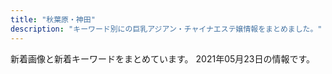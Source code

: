 ```yaml
---
title: "秋葉原・神田"
description: "キーワード別にの巨乳アジアン・チャイナエステ嬢情報をまとめました。"
---
```


新着画像と新着キーワードをまとめています。
2021年05月23日の情報です。

<DmmAffiliateIns />
<KeywordTable
  shops={
    [
    {
        "keywords": {
            "83": 3,
            "84": 3,
            "85": 3,
            "86": 3
        },
        "name": "\u7652\u3057\u7a7a\u9593",
        "url": "http://iyashikukan.iyasi.me/",
        "station": "JR\u795e\u7530\u99c5\u6771\u53e3",
        "img_links": [
            "http://iyashikukan.iyasi.me/images/staff_04.jpg",
            "http://iyashikukan.iyasi.me/images/staff_03.jpg",
            "http://iyashikukan.iyasi.me/images/ser1.jpg",
            "http://iyashikukan.iyasi.me/images/staff_01.jpg",
            "http://iyashikukan.iyasi.me/images/top1.jpg",
            "http://iyashikukan.iyasi.me/images/wenzi-staff.png",
            "http://iyashikukan.iyasi.me/layer/images/top/top_06.jpg",
            "http://iyashikukan.iyasi.me/images/staff_bj1.png",
            "http://iyashikukan.iyasi.me/images/ser3.jpg",
            "http://iyashikukan.iyasi.me/images/staff_06.jpg",
            "http://iyashikukan.iyasi.me/layer/images/top/top_02.jpg",
            "http://iyashikukan.iyasi.me/images/1.jpg",
            "http://iyashikukan.iyasi.me/layer/images/top.jpg",
            "http://iyashikukan.iyasi.me/images/info.png",
            "http://iyashikukan.iyasi.me/layer/images/top/top_03.jpg",
            "http://iyashikukan.iyasi.me/images/s_service.png",
            "http://iyashikukan.iyasi.me/images/top2.jpg",
            "http://iyashikukan.iyasi.me/layer/images/top/top_01.jpg",
            "http://iyashikukan.iyasi.me/images/staff_bj4.png",
            "http://iyashikukan.iyasi.me/images/s_info.png",
            "http://iyashikukan.iyasi.me/images/staff_02.jpg",
            "http://iyashikukan.iyasi.me/images/ser2.jpg",
            "http://iyashikukan.iyasi.me/layer/images/top/top_08.png",
            "http://iyashikukan.iyasi.me/images/ser4.jpg",
            "http://iyashikukan.iyasi.me/layer/images/top/top_05.jpg",
            "http://iyashikukan.iyasi.me/layer/images/top/top_04.jpg"
        ]
    },
    {
        "name": "\u3082\u307f\u697d",
        "station": "JR\u795e\u7530\u99c5\u897f\u53e3",
        "img_links": [
            "http://refresh-salon.tokyo/images/st/st_mariko.jpg",
            "http://refresh-salon.tokyo/images/topimage/main2.jpg",
            "http://refresh-salon.tokyo/images/st/st_rin.jpg",
            "http://refresh-salon.tokyo/images/st/st_risa.jpg",
            "http://refresh-salon.tokyo/images/st/st_anna.jpg",
            "http://refresh-salon.tokyo/images/st/st_aiko.jpg",
            "http://refresh-salon.tokyo/images/st/st_mei.jpg",
            "http://refresh-salon.tokyo/images/st/st_koko.jpg",
            "http://refresh-salon.tokyo/images/st/st_miya.jpg",
            "http://refresh-salon.tokyo/images/st/st_nana.jpg",
            "http://refresh-salon.tokyo/images/st/st_miko.jpg",
            "http://refresh-salon.tokyo/images/st/st_junko.jpg",
            "http://refresh-salon.tokyo/images/st/st_saya.jpg",
            "http://refresh-salon.tokyo/images/st/st_yuuna.jpg",
            "http://refresh-salon.tokyo/images/st/st_momo.jpg"
        ],
        "url": "http://refresh-salon.tokyo/",
        "keywords": {
            "\u80f8": 3,
            "\u4e73": 4,
            "F": 4,
            "\u5de8\u4e73": 2,
            "D": 18,
            "G": 4,
            "E": 5,
            "C": 41
        }
    },
    {
        "name": "\u82b1\u6c34\u6728",
        "img_links": [
            "http://xn--vckg5a9gugx77p8s4b.biz/images/m30.jpg",
            "http://xn--vckg5a9gugx77p8s4b.biz/images/rot.jpg",
            "http://xn--vckg5a9gugx77p8s4b.biz/images/cg091.jpg",
            "http://xn--vckg5a9gugx77p8s4b.biz/images/cg05.jpg",
            "http://xn--vckg5a9gugx77p8s4b.biz/images/m60.jpg",
            "http://xn--vckg5a9gugx77p8s4b.biz/images/cg08.jpg",
            "http://xn--vckg5a9gugx77p8s4b.biz/images/act.jpg",
            "http://xn--vckg5a9gugx77p8s4b.biz/images/t2.jpg",
            "http://xn--vckg5a9gugx77p8s4b.biz/images/m50.jpg",
            "http://xn--vckg5a9gugx77p8s4b.biz/images/cg02.jpg",
            "http://xn--vckg5a9gugx77p8s4b.biz/images/cg07.jpg",
            "http://xn--vckg5a9gugx77p8s4b.biz/images/cg09.jpg",
            "http://xn--vckg5a9gugx77p8s4b.biz/images/cg03.jpg",
            "http://xn--vckg5a9gugx77p8s4b.biz/images/ret1.jpg",
            "http://xn--vckg5a9gugx77p8s4b.biz/images/cg04.jpg",
            "http://xn--vckg5a9gugx77p8s4b.biz/images/ret.jpg",
            "http://xn--vckg5a9gugx77p8s4b.biz/images/m10.jpg",
            "http://xn--vckg5a9gugx77p8s4b.biz/images/t4.jpg",
            "http://xn--vckg5a9gugx77p8s4b.biz/images/m40.jpg",
            "http://xn--vckg5a9gugx77p8s4b.biz/images/t1.jpg",
            "http://xn--vckg5a9gugx77p8s4b.biz/images/line.png",
            "http://xn--vckg5a9gugx77p8s4b.biz/images/cg061.jpg",
            "http://xn--vckg5a9gugx77p8s4b.biz/images/t3.jpg",
            "http://xn--vckg5a9gugx77p8s4b.biz/images/cg10.jpg",
            "http://xn--vckg5a9gugx77p8s4b.biz/images/lab.jpg",
            "http://xn--vckg5a9gugx77p8s4b.biz/images/m20.jpg",
            "http://xn--vckg5a9gugx77p8s4b.biz/images/cg021.jpg",
            "http://xn--vckg5a9gugx77p8s4b.biz/images/fla.jpg",
            "http://xn--vckg5a9gugx77p8s4b.biz/images/cg101.jpg",
            "http://xn--vckg5a9gugx77p8s4b.biz/images/cg081.jpg",
            "http://xn--vckg5a9gugx77p8s4b.biz/images/ltb.jpg",
            "http://xn--vckg5a9gugx77p8s4b.biz/images/no.png",
            "http://xn--vckg5a9gugx77p8s4b.biz/images/cg06.jpg",
            "http://xn--vckg5a9gugx77p8s4b.biz/images/cg051.jpg",
            "http://xn--vckg5a9gugx77p8s4b.biz/images/top.jpg",
            "http://xn--vckg5a9gugx77p8s4b.biz/images/cg041.jpg",
            "http://xn--vckg5a9gugx77p8s4b.biz/images/cg01.jpg",
            "http://xn--vckg5a9gugx77p8s4b.biz/images/t5.jpg"
        ],
        "url": "http://xn--vckg5a9gugx77p8s4b.biz/",
        "station": "JR\u79cb\u8449\u539f\u99c5\u662d\u548c\u901a\u308a\u53e3",
        "keywords": {
            "88": 2,
            "G": 1,
            "D": 2,
            "87": 1,
            "F": 2,
            "86": 7,
            "E": 5
        }
    },
    {
        "keywords": {
            "D": 3,
            "E": 2
        },
        "img_links": [
            "http://k-cocoro.co/images/itigo1.jpg",
            "http://k-cocoro.co/images/ss.jpg",
            "http://k-cocoro.co/images/nei_01.png",
            "http://k-cocoro.co/images/girl_03.png",
            "http://k-cocoro.co/images/tite-staff.png",
            "http://k-cocoro.co/images/girl_top.png",
            "http://k-cocoro.co/images/mail.png",
            "http://k-cocoro.co/images/003.jpg",
            "http://k-cocoro.co/images/mya.jpg",
            "http://k-cocoro.co/images/girl_01.png",
            "http://k-cocoro.co/images/yu.jpg",
            "http://k-cocoro.co/images/pagetop.png",
            "http://k-cocoro.co/images/001.jpg",
            "http://k-cocoro.co/images/002.jpg",
            "http://k-cocoro.co/images/shishu_01.jpg",
            "http://k-cocoro.co/images/shishu_03.jpg",
            "http://k-cocoro.co/images/rika.jpg",
            "http://k-cocoro.co/images/tite-magazine.png",
            "http://k-cocoro.co/images/grande.jpg",
            "http://k-cocoro.co/images/remo.jpg",
            "http://k-cocoro.co/images/s2.jpg",
            "http://k-cocoro.co/images/004.jpg",
            "http://k-cocoro.co/images/yui.jpg",
            "http://k-cocoro.co/images/girlx_top.png",
            "http://k-cocoro.co/images/right_top.png",
            "http://k-cocoro.co/images/nei_03.png",
            "http://k-cocoro.co/images/news_top.jpg",
            "http://k-cocoro.co/images/noimage.jpg",
            "http://k-cocoro.co/images/shishu_02.jpg",
            "http://k-cocoro.co/images/itigo2.jpg",
            "http://k-cocoro.co/images/right_bottom.png"
        ],
        "name": "COCORO",
        "station": "JR\u795e\u7530\u99c5\u6771\u53e3",
        "url": "http://k-cocoro.co/"
    },
    {
        "img_links": [
            "http://yume-massage.info/img/s1.jpg",
            "http://yume-massage.info/sp/img/cam.jpg",
            "http://yume-massage.info/sp/img/tit.jpg",
            "http://yume-massage.info/sp/img/pc.jpg",
            "http://yume-massage.info/img/st6.jpg",
            "http://yume-massage.info/img/mo.png",
            "http://yume-massage.info/img/sta6.jpg",
            "http://yume-massage.info/img/st06.jpg",
            "http://yume-massage.info/sp/img/t-o.jpg",
            "http://yume-massage.info/sp/img/s7.jpg",
            "http://yume-massage.info/sp/img/t-a.jpg",
            "http://yume-massage.info/sp/img/s9.jpg",
            "http://yume-massage.info/img/s4.jpg",
            "http://yume-massage.info/img/s9.jpg",
            "http://yume-massage.info/img/botton.jpg",
            "http://yume-massage.info/img/st9.jpg",
            "http://yume-massage.info/sp/img/p-6.jpg",
            "http://yume-massage.info/img/r9.jpg",
            "http://yume-massage.info/sp/img/t-r.jpg",
            "http://yume-massage.info/sp/img/add.jpg",
            "http://yume-massage.info/img/sta8.jpg",
            "http://yume-massage.info/img/xmas.png",
            "http://yume-massage.info/sp/img/kan.jpg",
            "http://yume-massage.info/img/st3.jpg",
            "http://yume-massage.info/img/st7.jpg",
            "http://yume-massage.info/img/kan.jpg",
            "http://yume-massage.info/sp/img/time.jpg",
            "http://yume-massage.info/sp/img/sys.jpg",
            "http://yume-massage.info/sp/img/t-s.jpg",
            "http://yume-massage.info/sp/img/pic.jpg",
            "http://yume-massage.info/img/sta4.jpg",
            "http://yume-massage.info/img/nos.jpg",
            "http://yume-massage.info/img/st4.jpg",
            "http://yume-massage.info/sp/img/add2.jpg",
            "http://yume-massage.info/img/s6.jpg",
            "http://yume-massage.info/sp/img/tel.jpg",
            "http://yume-massage.info/sp/img/s10.jpg",
            "http://yume-massage.info/img/sta9.jpg",
            "http://yume-massage.info/img/st1.jpg",
            "http://yume-massage.info/sp/img/s8.jpg",
            "http://yume-massage.info/sp/img/s1.jpg",
            "http://yume-massage.info/img/s7.jpg",
            "http://yume-massage.info/img/s10.jpg",
            "http://yume-massage.info/img/st8.jpg",
            "http://yume-massage.info/sp/img/t-t.jpg",
            "http://yume-massage.info/sp/img/botton.jpg",
            "http://yume-massage.info/img/s8.jpg",
            "http://yume-massage.info/img/sta7.jpg",
            "http://yume-massage.info/img/st5.jpg",
            "http://yume-massage.info/img/sta10.jpg",
            "http://yume-massage.info/sp/img/p-9.jpg",
            "http://yume-massage.info/img/head2.jpg",
            "http://yume-massage.info/sp/img/s4.jpg",
            "http://yume-massage.info/sp/img/p-10.jpg",
            "http://yume-massage.info/img/sta1.jpg",
            "http://yume-massage.info/img/head.jpg",
            "http://yume-massage.info/img/st10.jpg",
            "http://yume-massage.info/sp/img/info.jpg",
            "http://yume-massage.info/img/st2.jpg",
            "http://yume-massage.info/sp/img/s6.jpg"
        ],
        "keywords": {
            "E": 7,
            "86": 3,
            "85": 2,
            "C": 20,
            "84": 3,
            "D": 7,
            "87": 6,
            "88": 3
        },
        "name": "\u5922",
        "url": "http://yume-massage.info/",
        "station": "\u6d45\u8349\u6a4b\u99c5"
    },
    {
        "name": "BELIRE \uff5e\u30d9\u30ea\u30fc\u30eb\uff5e",
        "img_links": [
            "http://belire.este.work/2/uploadimg/1615208613.jpg",
            "http://belire.este.work/2/uploadimg/1610605615.jpg",
            "http://belire.este.work/2/uploadimg/1610605548.jpg",
            "http://belire.este.work/tel.png",
            "http://belire.este.work/2/uploadimg/1610605371.jpg",
            "http://belire.este.work/2/uploadimg/1610605327.jpg",
            "http://belire.este.work/nav-003.png",
            "http://belire.este.work/nav-002.png",
            "http://belire.este.work/2/uploadimg/1610605467.jpg",
            "http://belire.este.work/s.jpg",
            "http://belire.este.work/2/uploadimg/1610605742.jpg",
            "http://belire.este.work/no.png",
            "http://belire.este.work/2/uploadimg/1615207989.jpeg",
            "http://belire.este.work/2/uploadimg/1610605582.jpg",
            "http://belire.este.work/nav-006.png",
            "http://belire.este.work/nav-004.png",
            "http://belire.este.work/2/uploadimg/1610605976.jpg",
            "http://belire.este.work/2/uploadimg/1610605781.jpg",
            "http://belire.este.work/2/uploadimg/1617950122.jpg",
            "http://belire.este.work/2/uploadimg/1610605503.jpg",
            "http://belire.este.work/2/uploadimg/1610605808.jpg",
            "http://belire.este.work/nav-001.png",
            "http://belire.este.work/nav-005.png",
            "http://belire.este.work/2/uploadimg/1610605894.jpg",
            "http://belire.este.work/2/uploadimg/1610605644.jpg"
        ],
        "keywords": {
            "D": 13,
            "86": 14,
            "83": 1,
            "G": 1,
            "\u30bb\u30af\u30b7\u30fc": 1,
            "C": 1,
            "98": 1
        },
        "station": "JR\u79cb\u8449\u539f\u99c5\u662d\u548c\u901a\u308a\u53e3",
        "url": "http://belire.este.work/"
    },
    {
        "station": "\u795e\u7530\u99c5\u897f\u53e3",
        "url": "http://esute-kanda.tokyo/",
        "img_links": [
            "http://esute-kanda.tokyo/images/st/st_yuyu.jpg",
            "http://esute-kanda.tokyo/images/st/st_kanon.jpg",
            "http://esute-kanda.tokyo/images/st/st_sara.jpg",
            "http://esute-kanda.tokyo/images/st/st_rui2.jpg",
            "http://esute-kanda.tokyo/images/st/st_neko.jpg",
            "http://esute-kanda.tokyo/images/st/st_mitsu.jpg",
            "http://esute-kanda.tokyo/images/st/st_riri.jpg",
            "http://esute-kanda.tokyo/images/top.png",
            "http://esute-kanda.tokyo/images/st/st_mariko.jpg",
            "http://esute-kanda.tokyo/images/st/st_jennie.jpg",
            "http://esute-kanda.tokyo/images/st/st_moka.jpg",
            "http://esute-kanda.tokyo/images/access/ac_photo.jpg",
            "http://esute-kanda.tokyo/images/st/st_nanami.jpg",
            "http://esute-kanda.tokyo/images/top2.png",
            "http://esute-kanda.tokyo/images/st/st_nono.jpg",
            "http://esute-kanda.tokyo/images/st/st_mao.jpg",
            "http://esute-kanda.tokyo/images/st/st_ryo.jpg",
            "http://esute-kanda.tokyo/images/st/st_suzu.jpg",
            "http://esute-kanda.tokyo/images/st/st_jennie2.jpg",
            "http://esute-kanda.tokyo/images/st/st_ayaka.jpg",
            "http://esute-kanda.tokyo/images/st/st_yuuka.jpg",
            "http://esute-kanda.tokyo/images/st/st_kokona.jpg",
            "http://esute-kanda.tokyo/images/st/st_riko.jpg",
            "http://esute-kanda.tokyo/images/st/st_ran.jpg",
            "http://esute-kanda.tokyo/images/st/st_yuki.jpg"
        ],
        "keywords": {
            "\u80f8": 2,
            "F": 15,
            "\u7206\u4e73": 4,
            "\u4e73": 5,
            "G": 4,
            "C": 24,
            "E": 4,
            "D": 12,
            "\u5de8\u4e73": 1
        },
        "name": "\u8336\u8336"
    },
    {
        "img_links": [
            "http://jasmine-massage.info/img/s214.jpg",
            "http://jasmine-massage.info/img/st214.jpg",
            "http://jasmine-massage.info/i/img/st211.jpg",
            "http://jasmine-massage.info/img/sta215.jpg",
            "http://jasmine-massage.info/i/img/sta214.jpg",
            "http://jasmine-massage.info/img/st213.jpg",
            "http://jasmine-massage.info/img/sta214.jpg",
            "http://jasmine-massage.info/i/img/r2.jpg",
            "http://jasmine-massage.info/i/img/sta213.jpg",
            "http://jasmine-massage.info/i/img/r4.jpg",
            "http://jasmine-massage.info/img/sta211.jpg",
            "http://jasmine-massage.info/i/img/sta215.jpg",
            "http://jasmine-massage.info/i/img/sta211.jpg",
            "http://jasmine-massage.info/img/mo.png",
            "http://jasmine-massage.info/img/sj.jpg",
            "http://jasmine-massage.info/img/s215.jpg",
            "http://jasmine-massage.info/img/st211.jpg",
            "http://jasmine-massage.info/i/img/r1.jpg",
            "http://jasmine-massage.info/img/nos.jpg",
            "http://jasmine-massage.info/i/img/r3.jpg",
            "http://jasmine-massage.info/img/sta213.jpg",
            "http://jasmine-massage.info/img/botton.jpg",
            "http://jasmine-massage.info/img/s213.jpg",
            "http://jasmine-massage.info/img/head.jpg",
            "http://jasmine-massage.info/img/st215.jpg",
            "http://jasmine-massage.info/img/s211.jpg"
        ],
        "name": "\u96a0\u308c\u5bb6",
        "keywords": {
            "C": 15,
            "85": 4,
            "87": 1,
            "86": 3,
            "D": 4
        },
        "station": "JR\u79cb\u8449\u539f\u99c5\u662d\u548c\u901a\u308a\u53e3",
        "url": "http://jasmine-massage.info/"
    },
    {
        "name": "\u30cf\u30d4\u30cd\u30b9",
        "station": "JR\u795e\u7530\u99c5\u5317\u53e3",
        "img_links": [
            "http://loman.ies.fun/photos/sites/33/2020/03/202003261151446.jpg",
            "http://loman.ies.fun/photos/sites/33/2020/03/2020032611443518.jpg",
            "http://loman.ies.fun/photos/sites/33/2020/03/2020032611581687.jpg",
            "http://loman.ies.fun/images/room1.jpg",
            "http://loman.ies.fun/photos/sites/33/2020/03/2020032611565587.jpg",
            "http://loman.ies.fun/images/s_staff.png",
            "http://loman.ies.fun/photos/sites/33/2020/03/2020032611562755.jpg",
            "http://loman.ies.fun/images/room4.jpg",
            "http://loman.ies.fun/photos/sites/33/2020/03/2020032611555543.jpg",
            "http://loman.ies.fun/images/top.png",
            "http://loman.ies.fun/images/room2.jpg",
            "http://loman.ies.fun/photos/sites/33/2020/03/2020032611522152.jpg",
            "http://loman.ies.fun/photos/sites/33/2020/03/2020032611565613.jpg",
            "http://loman.ies.fun/photos/sites/33/2020/03/2020032611565659.jpg",
            "http://loman.ies.fun/images/mobile.jpg",
            "http://loman.ies.fun/photos/sites/33/2020/08/2020081913260795.jpg",
            "http://loman.ies.fun/images/girl-z2.jpg",
            "http://loman.ies.fun/photos/sites/33/2020/03/202003261138067.jpg",
            "http://loman.ies.fun/photos/sites/33/2020/03/2020032611445837.jpg",
            "http://loman.ies.fun/images/s_pick.png",
            "http://loman.ies.fun/images/room3.jpg",
            "http://loman.ies.fun/photos/sites/33/2020/03/2020032611584396.jpg",
            "http://loman.ies.fun/photos/sites/33/2020/03/202003261158439.jpg",
            "http://loman.ies.fun/images/s_news.png",
            "http://loman.ies.fun/photos/sites/33/2020/03/2020032611553428.jpg",
            "http://loman.ies.fun/photos/sites/33/2020/03/2020032611581578.jpg",
            "http://loman.ies.fun/photos/sites/33/2020/03/2020032611511046.jpg",
            "http://loman.ies.fun/photos/sites/33/2020/03/2020032611153250.jpg",
            "http://loman.ies.fun/images/girl-z1.jpg",
            "http://loman.ies.fun/photos/sites/33/2020/03/202003261200240.jpg",
            "http://loman.ies.fun/photos/sites/33/2020/03/2020032611445885.jpg",
            "http://loman.ies.fun/photos/sites/33/2020/03/2020032612000446.jpg"
        ],
        "keywords": {
            "85": 4,
            "88": 1,
            "83": 1,
            "D": 7,
            "C": 25,
            "E": 3,
            "89": 1,
            "87": 3,
            "86": 5
        },
        "url": "http://loman.ies.fun/"
    },
    {
        "station": "JR\u795e\u7530\u99c5\u5317\u53e3",
        "keywords": {
            "C": 43,
            "D": 19,
            "F": 4,
            "E": 4
        },
        "url": "http://nene-kanda.net/index.html",
        "name": "NeNe\uff5e\u30cd\u30cd\uff5e",
        "img_links": [
            "http://nene-kanda.net/images/st/st_mie.jpg",
            "http://nene-kanda.net/images/st/st_mimi.jpg",
            "http://nene-kanda.net/images/st/st_mirei.jpg",
            "http://nene-kanda.net/images/1.jpg",
            "http://nene-kanda.net/images/st/st_saki.jpg",
            "http://nene-kanda.net/images/st/st_rumi.jpg",
            "http://nene-kanda.net/images/2.jpg",
            "http://nene-kanda.net/images/share/sptel.png",
            "http://nene-kanda.net/images/3.jpg",
            "http://nene-kanda.net/images/st/st_hitomi.jpg",
            "http://nene-kanda.net/images/st/st_mao.jpg",
            "http://nene-kanda.net/images/4.jpg",
            "http://nene-kanda.net/images/topimage/subimage.jpg",
            "http://nene-kanda.net/images/st/st_marumi.jpg",
            "http://nene-kanda.net/images/share/tel.png",
            "http://nene-kanda.net/images/st/st_miki.jpg",
            "http://nene-kanda.net/images/st/st_ruru.jpg",
            "http://nene-kanda.net/images/topimage/topimage.jpg",
            "http://nene-kanda.net/images/share/pagetop.png"
        ]
    },
    {
        "img_links": [
            "http://www.lovegarden-s.info/photo/202002/1580969705245014003.jpeg",
            "http://www.lovegarden-s.info/photo/201303/13635212582036100355.jpg",
            "http://www.lovegarden-s.info/img/img2.png",
            "http://www.lovegarden-s.info/img/staff.png",
            "http://www.lovegarden-s.info/photo/201504/1430403080602083079.jpg",
            "http://www.lovegarden-s.info/img/pic_info.png",
            "http://www.lovegarden-s.info/photo/201602/1455104915985663806.jpg",
            "http://www.lovegarden-s.info/photo/home/4781579678186.jpg",
            "http://www.lovegarden-s.info/photo/201602/14547356612012610027.jpg",
            "http://www.lovegarden-s.info/img/img1.png",
            "http://www.lovegarden-s.info/img/info.png",
            "http://www.lovegarden-s.info/img/return.png",
            "http://www.lovegarden-s.info/img/link.png",
            "http://www.lovegarden-s.info/photo/home/8901454735680.jpg",
            "http://www.lovegarden-s.info/photo/home/4141363521266.jpg",
            "http://www.lovegarden-s.info/img/top.png",
            "http://www.lovegarden-s.info/photo/202001/15796781601253232552.jpg",
            "http://www.lovegarden-s.info/photo/home/8651455104921.jpg",
            "http://www.lovegarden-s.info/photo/201912/15764583101976861511.jpg",
            "http://www.lovegarden-s.info/img/re2.png",
            "http://www.lovegarden-s.info/photo/home/9871580969716.jpg",
            "http://www.lovegarden-s.info/photo/home/4831576458331.jpg",
            "http://www.lovegarden-s.info/photo/home/9601430403087.jpg"
        ],
        "name": "\u30e9\u30d6\u30ac\u30fc\u30c7\u30f3",
        "keywords": {
            "85": 2,
            "87": 6,
            "86": 4,
            "88": 2,
            "D": 12
        },
        "url": "http://www.lovegarden-s.info/",
        "station": "JR\u79cb\u8449\u539f\u99c5\u662d\u548c\u901a\u308a\u53e3"
    },
    {
        "url": "http://yuri.es-relax.info/",
        "keywords": {
            "D": 12,
            "86": 14,
            "88": 2
        },
        "img_links": [
            "http://yuri.es-relax.info/gals/mimi1.jpg",
            "http://yuri.es-relax.info/images/nao1.jpg",
            "http://yuri.es-relax.info/gals/yuki1.jpg",
            "http://yuri.es-relax.info/images/nana1.jpg",
            "http://yuri.es-relax.info/images/hana1.jpg",
            "http://yuri.es-relax.info/images/info5.jpg",
            "http://yuri.es-relax.info/images/info3.png",
            "http://yuri.es-relax.info/gals/riri1.jpg",
            "http://yuri.es-relax.info/images/sayuri1.jpg",
            "http://yuri.es-relax.info/images/bg_header.jpg",
            "http://yuri.es-relax.info/images/yuyu1.jpg"
        ],
        "station": "JR\u795e\u7530\u99c5\u6771\u53e3",
        "name": "\u767e\u5408"
    },
    {
        "station": "JR\u79cb\u8449\u539f\u99c5\u662d\u548c\u901a\u308a\u53e3",
        "name": "\u30d1\u30f3\u30c0\u30de\u30c3\u30b5\u30fc\u30b8",
        "keywords": {},
        "img_links": [
            "https://yumegokochi1.com/_src/49451694/img20200920141422782540.png",
            "https://yumegokochi1.com/_src/55217511/0c95e25e-714f-4694-8eef-4c2b56b7b26d.jpg",
            "https://yumegokochi1.com/_src/49451704/img20200921221149975618.png",
            "https://yumegokochi1.com/_src/49451690/tel.png",
            "https://yumegokochi1.com/_src/55217503/426fd58b-9de8-45c4-a8e1-43f1d9723af9.jpg",
            "https://yumegokochi1.com/_src/49451804/9dfc3519-db15-4421-9d5a-72bca41cf758.jpg",
            "https://yumegokochi1.com/_src/55217505/2c753258-4b4a-4436-bb01-dddebc1a6933.jpg",
            "https://yumegokochi1.com/_src/49801147/1.jpg",
            "https://yumegokochi1.com/_src/49451712/gettyimages-1124713982.jpg",
            "https://yumegokochi1.com/_src/49800727/1.jpg",
            "https://yumegokochi1.com/_src/49451698/img20200920211111185467.png",
            "https://yumegokochi1.com/_src/49451739/s__37322773.jpg",
            "https://yumegokochi1.com/_src/49451706/img20200921221149975618.png",
            "https://yumegokochi1.com/_src/49451714/img20200920211111185467.png",
            "https://yumegokochi1.com/_src/49451710/gettyimages-1124713982.jpg",
            "https://yumegokochi1.com/_src/53271233/hinamatsuri.png",
            "https://yumegokochi1.com/_src/55217507/214f3b06-7a93-4435-b67c-653f20247784.jpg",
            "https://yumegokochi1.com/_src/49451725/img20200920211111185467.png",
            "https://yumegokochi1.com/_src/49451751/s__37707790.jpg",
            "https://yumegokochi1.com/_src/49451762/9dfc3519-db15-4421-9d5a-72bca41cf758.jpg",
            "https://yumegokochi1.com/_src/55217501/6990384c-3515-4833-8cda-d2f79c2cc75a.jpg",
            "https://yumegokochi1.com/_src/49451708/img20200921221149975618.png",
            "https://yumegokochi1.com/_src/55217509/1195bb54-42ae-4ce1-a948-abcf52be2a7c.jpg"
        ],
        "url": "https://yumegokochi1.com/"
    },
    {
        "img_links": [
            "http://yudokoro.xyz/images/st/st_yumi.jpg",
            "http://yudokoro.xyz/images/header_main_visual2.jpg",
            "http://yudokoro.xyz/images/st/st_mimi.jpg",
            "http://yudokoro.xyz/images/st/st_momoka.jpg",
            "http://yudokoro.xyz/images/header_main_visual3.jpg",
            "http://yudokoro.xyz/images/header_main_visual1.jpg",
            "http://yudokoro.xyz/images/st/st_ai.jpg",
            "http://yudokoro.xyz/images/st/st_miho.jpg",
            "http://yudokoro.xyz/images/st/st_yui.jpg",
            "http://yudokoro.xyz/images/st/st_rara.jpg",
            "http://yudokoro.xyz/images/st/st_maya.jpg",
            "http://yudokoro.xyz/images/header_img.png",
            "http://yudokoro.xyz/images/st/st_yaya.jpg",
            "http://yudokoro.xyz/images/campaign.jpg",
            "http://yudokoro.xyz/images/st/st_rena.jpg",
            "http://yudokoro.xyz/images/concept.jpg",
            "http://yudokoro.xyz/images/st/st_hime.jpg",
            "http://yudokoro.xyz/images/st/st_narumi.jpg",
            "http://yudokoro.xyz/images/st/st_miro.jpg",
            "http://yudokoro.xyz/images/st/st_yuyu.jpg",
            "http://yudokoro.xyz/images/news_image.jpg",
            "http://yudokoro.xyz/images/st/st_koko.jpg",
            "http://yudokoro.xyz/images/st/st_ao.jpg"
        ],
        "name": "\u7652\u51e6\uff5e\u3086\u3069\u3053\u308d",
        "url": "http://yudokoro.xyz/",
        "station": "JR\u795e\u7530\u99c5\u5317\u53e3",
        "keywords": {
            "D": 304,
            "E": 26,
            "G": 26,
            "C": 55,
            "F": 29
        }
    },
    {
        "keywords": {
            "\u4e73": 5,
            "F": 29,
            "C": 33,
            "\u5de8\u4e73": 5
        },
        "img_links": [
            "https://kanda-on.work/images/st/st_arisa.jpg",
            "https://kanda-on.work/images/st/st_rara.jpg",
            "https://kanda-on.work/images/st/st_akira.jpg",
            "https://kanda-on.work/images/st/st_moe.jpg",
            "https://kanda-on.work/images/st/st_miki.jpg",
            "https://kanda-on.work/images/st/st_yuri.jpg",
            "https://kanda-on.work/images/top_campaign.jpg",
            "https://kanda-on.work/images/st/st_kana.jpg",
            "https://kanda-on.work/images/st/st_haruka.jpg",
            "https://kanda-on.work/images/st/st_kaori.jpg",
            "https://kanda-on.work/images/st/st_mika.jpg",
            "https://kanda-on.work/images/st/st_yuki.jpg",
            "https://kanda-on.work/images/st/st_rara2.jpg",
            "https://kanda-on.work/images/st/st_yuzuki.jpg",
            "https://kanda-on.work/images/st/st_rio.jpg",
            "https://kanda-on.work/images/top.png",
            "https://kanda-on.work/images/st/st_koko.jpg",
            "https://kanda-on.work/images/top2.png",
            "https://kanda-on.work/images/st/st_yuumi.jpg",
            "https://kanda-on.work/images/st/st_natsuko.jpg",
            "https://kanda-on.work/images/st/st_mika2.jpg",
            "https://kanda-on.work/images/top_campaign_bottom.jpg",
            "https://kanda-on.work/images/st/st_ako.jpg",
            "https://kanda-on.work/images/st/st_mina.jpg",
            "https://kanda-on.work/images/st/st_lemon.jpg",
            "https://kanda-on.work/images/st/st_ruru.jpg",
            "https://kanda-on.work/images/st/st_kiki.jpg",
            "https://kanda-on.work/images/st/st_ruka.jpg"
        ],
        "url": "https://kanda-on.work/",
        "station": "JR\u795e\u7530\u99c5\u897f\u53e3",
        "name": "\u6e29"
    },
    {
        "station": "JR\u795e\u7530\u99c5\u5317\u53e3",
        "url": "http://kenkoubo.link",
        "img_links": [
            "http://kenkoubo.link/wp-content/uploads/2017/03/07-1.jpg",
            "http://kenkoubo.link/wp-content/themes/template-salon2/images/camp-bnr4.png",
            "http://kenkoubo.link/wp-content/uploads/2021/03/ayaka_01-900x1201.jpeg",
            "http://kenkoubo.link/wp-content/themes/template-salon2/images/camp-bnr3.png",
            "http://kenkoubo.link/wp-content/uploads/2021/03/ayaka_4.jpeg",
            "http://kenkoubo.link/wp-content/themes/template-salon2/images/info.png",
            "http://kenkoubo.link/wp-content/uploads/2017/03/08a.jpg",
            "http://es-tsudanuma.com/wp-content/uploads/2016/10/massage-de_88_31.jpg",
            "http://kenkoubo.link/wp-content/uploads/2017/03/09.jpg",
            "http://kenkoubo.link/wp-content/themes/template-salon2/images/info2.png",
            "http://kenkoubo.link/wp-content/uploads/2017/03/05.jpg",
            "http://kenkoubo.link/wp-content/uploads/2020/11/yuko_image_syusei-1-250x375.jpg",
            "http://kenkoubo.link/wp-content/uploads/2017/03/08.jpg",
            "http://kenkoubo.link/wp-content/uploads/2017/03/03-1-250x375.jpg",
            "http://kenkoubo.link/wp-content/uploads/2019/05/rin_image_1_syusei-250x375.jpeg",
            "https://www.mens-anavi.com/img/mens-esthe1.png",
            "http://kenkoubo.link/wp-content/themes/template-salon2/images/telm.png",
            "http://kenkoubo.link/wp-content/themes/template-salon2/images/slider1.jpg",
            "http://kenkoubo.link/wp-content/uploads/2017/03/05a.jpg",
            "http://kenkoubo.link/wp-content/uploads/2019/05/ai_image_1_syusei-900x1600.jpeg",
            "http://kenkoubo.link/wp-content/themes/template-salon2/images/camp-bnr.png",
            "http://kenkoubo.link/wp-content/uploads/2017/03/03-1.jpg",
            "http://kenkoubo.link/wp-content/themes/template-salon2/images/pickup-ttl.png",
            "http://kenkoubo.link/wp-content/themes/template-salon2/images/05.jpg",
            "http://kenkoubo.link/wp-content/themes/template-salon2/images/08.jpg",
            "http://kenkoubo.link/wp-content/uploads/2017/03/08-2.jpg",
            "http://kenkoubo.link/wp-content/uploads/2017/03/05-1-250x375.jpg",
            "http://kenkoubo.link/wp-content/themes/template-salon2/images/camp-bnr2.png",
            "http://kenkoubo.link/wp-content/uploads/2020/11/yuko_image_syusei-1.jpg",
            "http://kenkoubo.link/wp-content/themes/template-salon2/images/news-ttl.png",
            "http://kenkoubo.link/wp-content/uploads/2017/03/05-1.jpg",
            "http://kenkoubo.link/wp-content/themes/template-salon2/images/03.jpg",
            "http://kenkoubo.link/wp-content/uploads/2019/05/rin_image_1_syusei-900x1600.jpeg",
            "http://kenkoubo.link/wp-content/uploads/2017/03/08-250x375.jpg",
            "http://kenkoubo.link/wp-content/uploads/2021/03/ayaka_01-250x375.jpeg",
            "http://kenkoubo.link/wp-content/uploads/2019/05/ai_image_1_syusei-250x375.jpeg",
            "http://kenkoubo.link/wp-content/uploads/2021/03/ayaka_4-300x400.jpeg",
            "http://kenkoubo.link/wp-content/themes/template-salon2/images/pickup-frame.png"
        ],
        "name": "\u5065\u5eb7\u574a",
        "keywords": {
            "89": 4,
            "90": 2,
            "85": 2,
            "86": 2,
            "88": 4,
            "C": 8,
            "D": 6
        }
    },
    {
        "img_links": [
            "http://genki-morix2.asia/img/st55.jpg",
            "http://genki-morix2.asia/img/botton.png",
            "http://genki-morix2.asia/img/sta59.jpg",
            "http://genki-morix2.asia/img/i.png",
            "http://genki-morix2.asia/img/st47.jpg",
            "http://genki-morix2.asia/img/Q.png",
            "http://genki-morix2.asia/img/st30.jpg",
            "http://genki-morix2.asia/img/st16.jpg",
            "http://genki-morix2.asia/img/sta60.jpg",
            "http://genki-morix2.asia/img/a.png",
            "http://genki-morix2.asia/img/sta47.jpg",
            "http://genki-morix2.asia/img/st59.jpg",
            "http://genki-morix2.asia/img/no-photo-newface.jpg",
            "http://genki-morix2.asia/img/sta55.jpg",
            "http://genki-morix2.asia/img/st52.jpg",
            "http://genki-morix2.asia/img/st60.jpg"
        ],
        "keywords": {
            "85": 3,
            "C": 9,
            "87": 7,
            "84": 2,
            "88": 3
        },
        "station": "JR\u795e\u7530\u99c5\u6771\u53e3",
        "name": "\u5143\u6c17\u30e2\u30ea\u30e2\u30ea",
        "url": "http://genki-morix2.asia/"
    },
    {
        "url": "http://x-akb.info/",
        "station": "JR\u6d45\u8349\u6a4b\u99c5\u6771\u53e3",
        "img_links": [
            "http://x-akb.info/img/p-46.jpg",
            "http://x-akb.info/img/p-49.jpg",
            "http://x-akb.info/img/bottom.png",
            "http://x-akb.info/img/st40.jpg",
            "http://x-akb.info/img/mo.png",
            "http://x-akb.info/img/st46.jpg",
            "http://x-akb.info/img/p-50.jpg",
            "http://x-akb.info/img/st34.jpg",
            "http://x-akb.info/img/st50.jpg",
            "http://x-akb.info/img/t3.jpg",
            "http://x-akb.info/img/p-43.jpg",
            "http://x-akb.info/img/st0035.jpg",
            "http://x-akb.info/img/st35.jpg",
            "http://x-akb.info/img/p-35.jpg",
            "http://x-akb.info/img/p-34.jpg",
            "http://x-akb.info/img/p-36.jpg",
            "http://x-akb.info/img/st49.jpg",
            "http://x-akb.info/img/nos.jpg",
            "http://asakusabashi.analytics.qlook.net/counter.png",
            "http://x-akb.info/img/st035.jpg",
            "http://x-akb.info/img/p-44.jpg",
            "http://x-akb.info/img/p-40.jpg",
            "http://x-akb.info/img/p-45.jpg",
            "http://x-akb.info/img/t2.jpg",
            "http://x-akb.info/img/st0043.jpg",
            "http://x-akb.info/img/t1.jpg",
            "http://x-akb.info/img/st36.jpg",
            "http://x-akb.info/img/st45.jpg",
            "http://x-akb.info/img/st44.jpg",
            "http://x-akb.info/img/st42.jpg",
            "http://x-akb.info/img/st043.jpg",
            "http://x-akb.info/img/p-42.jpg"
        ],
        "name": "AKB",
        "keywords": {
            "86": 4,
            "84": 1,
            "85": 1,
            "D": 10,
            "F": 1,
            "C": 19,
            "87": 5
        }
    },
    {
        "name": "Relife\uff5e\u30ea\u30e9\u30a4\u30d5\uff5e",
        "url": "http://relife.jpest.net/",
        "keywords": {
            "C": 15,
            "85": 8,
            "E": 12
        },
        "img_links": [
            "http://relifeadmin.jpest.net/uploads//2020/10/03F2B47F-0310-46C6-AEDE-A8D64FCF2853.jpeg",
            "http://relife.jpest.net/images/mobile.jpg",
            "http://relife.jpest.net/images/tt.jpg",
            "http://relifeadmin.jpest.net/uploads//2021/03/F1762422-EC67-4A1B-A086-46A0FE212F54-e1616414141494.jpeg",
            "http://relifeadmin.jpest.net/uploads//2021/03/1.jpeg",
            "http://relifeadmin.jpest.net/uploads//2021/04/1.jpg",
            "http://relifeadmin.jpest.net/uploads//2020/10/C74DC003-B774-4423-93B4-733B4938F550.jpeg",
            "http://relifeadmin.jpest.net/uploads//2021/03/F6CA5A16-B99E-496D-AB73-DFFE18A4E0B9.jpeg",
            "http://relifeadmin.jpest.net/uploads//2020/10/D81CC5DA-612A-4552-9C4C-145DABF87A82-e1603797285723.jpeg",
            "http://relifeadmin.jpest.net/uploads//2020/10/940B0844-F20E-4D4A-B215-E5BA5372B8E8.jpeg",
            "http://relifeadmin.jpest.net/uploads//2021/01/IMG_2171.jpg",
            "http://relifeadmin.jpest.net/uploads//2021/03/7773A505-C662-4875-94B7-9CA466B80C4E-e1616411927517.jpeg",
            "http://relifeadmin.jpest.net/uploads//2021/03/4082C373-F43B-4FF9-9F7D-0C0C02162F15.jpeg",
            "http://relifeadmin.jpest.net/uploads//2020/10/1A4C09F7-F63F-4224-B24D-9E199A9A4BDA.jpeg",
            "http://relifeadmin.jpest.net/uploads//2021/03/6A526146-BB8D-45A4-A864-42633965DBF0-e1616413783381.jpeg",
            "http://relife.jpest.net/images/02.jpg",
            "http://relifeadmin.jpest.net/uploads//2021/03/A7B9063B-BE9C-42C3-B5B8-39B0E93D461D-e1616414911549.jpeg",
            "http://relifeadmin.jpest.net/uploads//2021/03/31F3171B-05C9-4017-9EDC-8B1230FFFA5E-e1616413792413.jpeg",
            "http://relifeadmin.jpest.net/uploads//2020/10/9D16F01A-1354-462D-9558-9F957927EF44.jpeg",
            "http://relifeadmin.jpest.net/uploads//2020/10/F908022A-9300-45F1-9C28-4A9EF0365F57.jpeg",
            "http://relifeadmin.jpest.net/uploads//2021/03/322B13E6-26A1-40C3-9EC9-427DE29CA167-e1619436493283.jpeg",
            "http://relifeadmin.jpest.net/uploads//2021/03/1C5F116C-58E4-4358-9BD7-1B33791B0CAA-e1616413763845.jpeg",
            "http://relife.jpest.net/images/04.jpg",
            "http://relife.jpest.net/images/033.jpg",
            "http://relifeadmin.jpest.net/uploads//2021/03/E6F9C65A-E4D0-41BD-839F-6AFE58551E3A.jpeg",
            "http://relife.jpest.net/images/03.jpg",
            "http://relifeadmin.jpest.net/uploads//2020/10/5AD15672-AEE6-4A0A-9CCF-259E75905FCF-e1603711283848.jpeg",
            "http://relifeadmin.jpest.net/uploads//2021/04/0632FFC8-93C8-4F1D-88BD-364C2CA3AAD9-e1619436169369.jpeg"
        ],
        "station": "JR\u79cb\u8449\u539f\u99c5\u662d\u548c\u901a\u308a\u53e3"
    },
    {
        "keywords": {
            "D": 10,
            "E": 2,
            "87": 6,
            "85": 5,
            "F": 4,
            "H": 1,
            "C": 20,
            "88": 2,
            "91": 5,
            "86": 4
        },
        "url": "http://genkidou.work/",
        "img_links": [
            "http://genkidou.work/sp/img/st16.jpg",
            "http://genkidou.work/sp/img/pc.jpg",
            "http://genkidou.work/img/s2.jpg",
            "http://genkidou.work/sp/img/add.jpg",
            "http://genkidou.work/img/acc1.jpg",
            "http://genkidou.work/sp/img/t-r.jpg",
            "http://genkidou.work/img/head.jpg",
            "http://genkidou.work/img/fla-1.jpg",
            "http://genkidou.work/img/mo.png",
            "http://genkidou.work/sp/img/info.jpg",
            "http://genkidou.work/img/st010.jpg",
            "http://genkidou.work/img/fla.jpg",
            "http://genkidou.work/img/acc3.jpg",
            "http://genkidou.work/img/st20.jpg",
            "http://genkidou.work/img/st23.jpg",
            "http://genkidou.work/img/sta20.jpg",
            "http://genkidou.work/sp/img/tel.jpg",
            "http://genkidou.work/sp/img/p20.jpg",
            "http://genkidou.work/img/st2.jpg",
            "http://genkidou.work/img/sta16.jpg",
            "http://genkidou.work/sp/img/acc5.jpg",
            "http://genkidou.work/img/sta22.jpg",
            "http://genkidou.work/img/st011.jpg",
            "http://genkidou.work/sp/img/acc3.jpg",
            "http://genkidou.work/sp/img/acc6.jpg",
            "http://genkidou.work/img/st26.jpg",
            "http://genkidou.work/img/sta23.jpg",
            "http://genkidou.work/sp/img/st6.jpg",
            "http://genkidou.work/sp/img/cam.jpg",
            "http://genkidou.work/sp/img/t-t.jpg",
            "http://genkidou.work/img/acc5.jpg",
            "http://genkidou.work/sp/img/t-o.jpg",
            "http://genkidou.work/sp/img/st11.jpg",
            "http://genkidou.work/sp/img/tit.jpg",
            "http://genkidou.work/sp/img/acc2.jpg",
            "http://genkidou.work/sp/img/time.jpg",
            "http://genkidou.work/sp/img/t-a.jpg",
            "http://genkidou.work/sp/img/st22.jpg",
            "http://genkidou.work/sp/img/pic.jpg",
            "http://genkidou.work/img/koko_468x60.png",
            "http://genkidou.work/img/st6.jpg",
            "http://genkidou.work/img/sta6.jpg",
            "http://genkidou.work/img/acc4.jpg",
            "http://genkidou.work/sp/img/acc1.jpg",
            "http://genkidou.work/sp/img/st23.jpg",
            "http://genkidou.work/img/st16.jpg",
            "http://genkidou.work/img/sta2.jpg",
            "http://genkidou.work/img/fla-3.jpg",
            "http://genkidou.work/img/botton.jpg",
            "http://genkidou.work/img/fla-2.jpg",
            "http://genkidou.work/sp/img/st10.jpg",
            "http://genkidou.work/img/sta10.jpg",
            "http://genkidou.work/sp/img/t-s.jpg",
            "http://genkidou.work/img/s5.jpg",
            "http://genkidou.work/sp/img/p26.jpg",
            "http://genkidou.work/sp/img/koko_234x60.png",
            "http://genkidou.work/img/sta26.jpg",
            "http://genkidou.work/sp/img/sys.jpg",
            "http://genkidou.work/img/s1.jpg",
            "http://genkidou.work/sp/img/botton.jpg",
            "http://genkidou.work/img/body2.jpg",
            "http://genkidou.work/sp/img/st2.jpg",
            "http://genkidou.work/sp/img/st20.jpg",
            "http://genkidou.work/img/acc2.jpg",
            "http://genkidou.work/img/acc6.jpg",
            "http://genkidou.work/sp/img/st26.jpg",
            "http://genkidou.work/img/s4.jpg",
            "http://genkidou.work/sp/img/acc4.jpg",
            "http://genkidou.work/sp/img/p10.jpg",
            "http://genkidou.work/sp/img/sch.jpg",
            "http://genkidou.work/img/st22.jpg",
            "http://genkidou.work/img/sta11.jpg",
            "http://genkidou.work/img/st0011.jpg"
        ],
        "station": "JR\u795e\u7530\u99c5\u897f\u53e3",
        "name": "\u5143\u6c17\u5802\uff5e\u3052\u3093\u304d\u3069\u3046\uff5e"
    },
    {
        "keywords": {
            "C": 30,
            "87": 4,
            "E": 10,
            "86": 10,
            "D": 12,
            "F": 2,
            "85": 2,
            "88": 8
        },
        "url": "http://chou-massage.work/",
        "img_links": [
            "http://chou-massage.work/sp/img/fla-3.jpg",
            "http://chou-massage.work/sp/img/st4.jpg",
            "http://chou-massage.work/sp/img/sta12.jpg",
            "http://chou-massage.work/img/koko_468x60.png",
            "http://chou-massage.work/sp/img/st16.jpg",
            "http://chou-massage.work/img/st12.jpg",
            "http://chou-massage.work/sp/img/sta1.jpg",
            "http://chou-massage.work/img/acc.jpg",
            "http://chou-massage.work/sp/img/fla-1.jpg",
            "http://chou-massage.work/img/st16.jpg",
            "http://chou-massage.work/img/st1.jpg",
            "http://chou-massage.work/sp/img/st1.jpg",
            "http://chou-massage.work/sp/img/sta2.jpg",
            "http://chou-massage.work/img/st15.jpg",
            "http://chou-massage.work/img/sta15.jpg",
            "http://chou-massage.work/img/st3.jpg",
            "http://chou-massage.work/sp/img/sta14.jpg",
            "http://chou-massage.work/sp/img/koko_468x60.png",
            "http://chou-massage.work/img/st14.jpg",
            "http://chou-massage.work/img/mo.png",
            "http://chou-massage.work/img/sta14.jpg",
            "http://chou-massage.work/sp/img/sta3.jpg",
            "http://chou-massage.work/sp/img/acc.jpg",
            "http://chou-massage.work/img/sta16.jpg",
            "http://chou-massage.work/img/st4.jpg",
            "http://chou-massage.work/img/sta12.jpg",
            "http://chou-massage.work/img/sta4.jpg",
            "http://chou-massage.work/img/sta1.jpg",
            "http://chou-massage.work/img/fla-3.jpg",
            "http://chou-massage.work/sp/img/st14.jpg",
            "http://chou-massage.work/sp/img/fla-2.jpg",
            "http://chou-massage.work/img/st2.jpg",
            "http://chou-massage.work/img/sta3.jpg",
            "http://chou-massage.work/sp/img/sta16.jpg",
            "http://chou-massage.work/sp/img/sta4.jpg",
            "http://chou-massage.work/sp/img/st12.jpg",
            "http://chou-massage.work/img/fla-1.jpg",
            "http://chou-massage.work/sp/img/nos.jpg",
            "http://chou-massage.work/sp/img/mo.png",
            "http://chou-massage.work/sp/img/st15.jpg",
            "http://chou-massage.work/sp/img/st2.jpg",
            "http://chou-massage.work/img/botton.jpg",
            "http://chou-massage.work/sp/img/sta15.jpg",
            "http://chou-massage.work/sp/img/botton.jpg",
            "http://chou-massage.work/img/sta2.jpg",
            "http://chou-massage.work/img/fla-2.jpg",
            "http://chou-massage.work/img/nos.jpg",
            "http://chou-massage.work/sp/img/st3.jpg"
        ],
        "name": "\u8776",
        "station": "JR\u795e\u7530\u99c5\u897f\u53e3"
    },
    {
        "keywords": {
            "E": 7,
            "D": 22,
            "C": 7
        },
        "url": "https://mizuno-koi.com/",
        "station": "JR\u795e\u7530\u99c5\u5357\u53e3",
        "img_links": [
            "https://mizuno-koi.com/wp-content/themes/este/img/call.png",
            "https://mizuno-koi.com/wp-content/themes/este/img/2.jpg",
            "https://mizuno-koi.com/wp-content/themes/este/img/top-img03.png",
            "https://mizuno-koi.com/wp-content/uploads/2019/12/345678976mizunoko.jpg",
            "https://mizuno-koi.com/wp-content/themes/este/img/top-img01.png",
            "https://mizuno-koi.com/wp-content/uploads/2019/06/WechatIMG506.jpeg",
            "https://mizuno-koi.com/wp-content/themes/este/img/top-img02e.png",
            "https://mizuno-koi.com/wp-content/themes/este/img/tel_header.png",
            "https://mizuno-koi.com/wp-content/uploads/2019/04/4567mizunoko.jpg",
            "https://mizuno-koi.com/wp-content/uploads/2021/03/32121mizunoko.jpg",
            "https://mizuno-koi.com/wp-content/themes/este/img/tel_footer.png",
            "https://mizuno-koi.com/wp-content/themes/este/img/top-img01b.png",
            "https://mizuno-koi.com/wp-content/uploads/2021/05/45678976mizunoko.jpg",
            "https://mizuno-koi.com/wp-content/uploads/2021/03/9876543mizunoko.jpg",
            "https://mizuno-koi.com/wp-content/themes/este/img/4.jpg",
            "https://mizuno-koi.com/wp-content/uploads/2021/03/2111mizunoko.jpg",
            "https://mizuno-koi.com/wp-content/uploads/2019/12/21mizunoko.jpg",
            "https://mizuno-koi.com/wp-content/uploads/2021/03/897261mizunoko.jpg",
            "https://mizuno-koi.com/wp-content/uploads/2019/12/121mizunoko.jpg",
            "https://mizuno-koi.com/wp-content/themes/este/img/top-img01a.png",
            "https://mizuno-koi.com/wp-content/themes/este/img/3.jpg",
            "https://mizuno-koi.com/wp-content/uploads/2019/12/21897mizunoko.jpg",
            "https://mizuno-koi.com/wp-content/uploads/2021/05/8761iyashinoizumi.jpg",
            "https://mizuno-koi.com/wp-content/uploads/2020/01/211mizunoko.jpg",
            "https://mizuno-koi.com/wp-content/themes/este/img/1.jpg",
            "https://mizuno-koi.com/wp-content/themes/este/img/top-img04.png"
        ],
        "name": "\u6c34\u306e\u604b"
    },
    {
        "name": "RAVE \u30ec\u30a4\u30f4",
        "img_links": [
            "http://www.rave.masg.info/files/003.jpg",
            "http://www.rave.masg.info/files/005.jpg",
            "http://www.rave.masg.info/files/016.jpg",
            "http://www.rave.masg.info/images/zi_massage.png",
            "http://www.rave.masg.info/images/infotiao1.jpg",
            "http://www.rave.masg.info/files/019.jpg",
            "http://www.rave.masg.info/images/s4.jpg",
            "http://www.rave.masg.info/files/008.jpg",
            "http://www.rave.masg.info/files/014-03.jpg",
            "http://www.rave.masg.info/files/006.jpg",
            "http://www.rave.masg.info/files/018-02.jpg",
            "http://www.rave.masg.info/files/005-02.jpg",
            "http://www.rave.masg.info/images/tel.png",
            "http://www.rave.masg.info/images/shop/shop01.jpg",
            "http://www.rave.masg.info/files/017-03.jpg",
            "http://www.rave.masg.info/images/new3.png",
            "http://www.rave.masg.info/files/005-03.jpg",
            "http://www.rave.masg.info/images/pick.png",
            "http://www.rave.masg.info/files/018-03.jpg",
            "http://www.rave.masg.info/images/s2.jpg",
            "http://www.rave.masg.info/images/s3.jpg",
            "http://www.rave.masg.info/images/shop/shop02.jpg",
            "http://www.rave.masg.info/images/shop/shop04.jpg",
            "http://www.rave.masg.info/files/006-02.jpg",
            "http://www.rave.masg.info/files/003-03.jpg",
            "http://www.rave.masg.info/files/002-03.jpg",
            "http://www.rave.masg.info/images/service.png",
            "http://www.rave.masg.info/files/015-02.jpg",
            "http://www.rave.masg.info/files/014-02.jpg",
            "http://www.rave.masg.info/images/shop/shop03.jpg",
            "http://www.rave.masg.info/images/maga.jpg",
            "http://www.rave.masg.info/files/009-03.jpg",
            "http://www.rave.masg.info/files/008-02.jpg",
            "http://www.rave.masg.info/files/009-02.jpg",
            "http://www.rave.masg.info/images/main_bottom.png",
            "http://www.rave.masg.info/files/018.jpg",
            "http://www.rave.masg.info/files/015-03.jpg",
            "http://www.rave.masg.info/files/003-02.jpg",
            "http://www.rave.masg.info/files/019-03.jpg",
            "http://www.rave.masg.info/files/002-02.jpg",
            "http://www.rave.masg.info/files/017-02.jpg",
            "http://www.rave.masg.info/files/016-03.jpg",
            "http://www.rave.masg.info/files/016-02.jpg",
            "http://www.rave.masg.info/images/main_top.png",
            "http://www.rave.masg.info/files/006-03.jpg",
            "http://www.rave.masg.info/files/008-03.jpg",
            "http://www.rave.masg.info/files/009.jpg",
            "http://www.rave.masg.info/images/zi_staff.png",
            "http://www.rave.masg.info/images/s1.jpg",
            "http://www.rave.masg.info/images/new1.png",
            "http://www.rave.masg.info/images/xian.png",
            "http://www.rave.masg.info/files/019-02.jpg",
            "http://www.rave.masg.info/files/014.jpg",
            "http://www.rave.masg.info/files/002.jpg",
            "http://www.rave.masg.info/files/015.jpg",
            "http://www.rave.masg.info/images/s5.jpg",
            "http://www.rave.masg.info/files/017.jpg"
        ],
        "station": "JR\u79cb\u8449\u539f\u99c5\u662d\u548c\u901a\u308a\u53e3",
        "url": "http://www.rave.masg.info/",
        "keywords": {
            "87": 8,
            "D": 7,
            "88": 1,
            "G": 1,
            "86": 1,
            "90": 1,
            "F": 3,
            "E": 1,
            "89": 1
        }
    },
    {
        "url": "http://www.asakusabashi-est.xyz/",
        "keywords": {
            "84": 1
        },
        "img_links": [
            "http://www.asakusabashi-est.xyz/images/index-aridel_18.jpg",
            "http://www.asakusabashi-est.xyz/images/index-aridel_24.jpg",
            "http://www.asakusabashi-est.xyz/images/sys/lanmu-zi-s7.png",
            "http://www.asakusabashi-est.xyz/images/top/t3.png",
            "http://www.asakusabashi-est.xyz/images/shop/zi2.png",
            "http://www.asakusabashi-est.xyz/images/idnex-down/index-down-if_03.jpg",
            "http://www.asakusabashi-est.xyz/images/shop/zi4.png",
            "http://www.asakusabashi-est.xyz/images/top/t3.jpg",
            "http://www.asakusabashi-est.xyz/images/index-aridel_20.jpg",
            "http://www.asakusabashi-est.xyz/images/nav/lanmu-t-job.jpg",
            "http://www.asakusabashi-est.xyz/images/shop/zi.png",
            "http://www.asakusabashi-est.xyz/images/index-aridel_10.jpg",
            "http://www.asakusabashi-est.xyz/images/staff/4/3.jpg",
            "http://www.asakusabashi-est.xyz/images/staff/4/4.jpg",
            "http://www.asakusabashi-est.xyz/images/top/t2.jpg",
            "http://www.asakusabashi-est.xyz/images/nav/lanmu-t-sys.jpg",
            "http://www.asakusabashi-est.xyz/images/index-aridel_02.jpg",
            "http://www.asakusabashi-est.xyz/images/nav/lanmu-t-st.jpg",
            "http://www.asakusabashi-est.xyz/images/idnex-down/index-down-if_05.jpg",
            "http://www.asakusabashi-est.xyz/images/staff/akira.jpg",
            "http://www.asakusabashi-est.xyz/images/idnex-down/index-down-if_12.jpg",
            "http://www.asakusabashi-est.xyz/images/shop/zi3.png",
            "http://www.asakusabashi-est.xyz/images/staff/2/moro/moro.jpg",
            "http://www.asakusabashi-est.xyz/images/idnex-down/index-down-if_07.jpg",
            "http://www.asakusabashi-est.xyz/images/staff/4/2.jpg",
            "http://www.asakusabashi-est.xyz/images/staff/6.jpg",
            "http://www.asakusabashi-est.xyz/images/index-aridel_07.jpg"
        ],
        "name": "Oualia\u30fb\u30af\u30aa\u30ea\u30a2",
        "station": "JR\u6d45\u8349\u6a4b\u99c5\u6771\u53e3"
    },
    {
        "keywords": {
            "89": 1,
            "87": 2,
            "C": 3,
            "88": 2,
            "D": 2,
            "90": 1
        },
        "name": "\u795e\u7530\u5b66\u5712",
        "img_links": [
            "http://junpuadmin.jpest.net/uploads/2021/03/641F6A7D-7990-40AA-AE7C-380F7849AD7D-e1617202823729.jpeg",
            "http://junpuadmin.jpest.net/uploads/2021/03/1.jpeg",
            "http://junpuadmin.jpest.net/uploads/2021/03/9D21D2BE-93E6-4BA6-A5ED-CE87FADAEED5-e1617202846703.jpeg",
            "http://junpu.jpest.net/images/footer.jpg",
            "http://junpu.jpest.net/images/head.jpg",
            "http://junpu.jpest.net/images/sys.png",
            "http://junpu.jpest.net/images/tiao.jpg",
            "http://junpu.jpest.net/images/b1.jpg",
            "http://junpuadmin.jpest.net/uploads/2021/05/523D3BC3-8159-4983-A1AB-E39505943B34-e1620651804304.jpeg",
            "http://junpuadmin.jpest.net/uploads/2021/03/3-1.jpeg",
            "http://junpuadmin.jpest.net/uploads/2021/03/2.jpeg",
            "http://junpu.jpest.net/images/r4.jpg",
            "http://junpuadmin.jpest.net/uploads/2021/03/6.jpeg",
            "http://junpuadmin.jpest.net/uploads/2021/04/5958DE27-066A-4782-B520-C093141DC898.jpeg",
            "http://junpu.jpest.net/images/tt.jpg",
            "http://junpuadmin.jpest.net/uploads/2021/04/553AF37D-7AB5-42D8-81C8-0BFF8A42C3A0-e1619497784482.jpeg",
            "http://junpuadmin.jpest.net/uploads/2021/05/CA1470F1-778B-4224-B6DC-D7AEF7F2CD8C-e1620652051444.jpeg",
            "http://junpu.jpest.net/images/telb1.jpg",
            "http://junpu.jpest.net/images/telhead.jpg",
            "http://junpuadmin.jpest.net/uploads/2021/05/7E5BBF8A-03C2-400D-ADFB-CD31D0419175-e1620651829966.jpeg",
            "http://junpuadmin.jpest.net/uploads/2021/04/FF662B56-20CE-482B-9517-98A6DB2CC26A-e1619497814830.jpeg",
            "http://junpuadmin.jpest.net/uploads/2021/03/7.jpeg",
            "http://junpuadmin.jpest.net/uploads/2021/03/5.jpeg",
            "http://junpuadmin.jpest.net/uploads/2021/03/4.jpeg"
        ],
        "url": "http://junpu.jpest.net/",
        "station": "JR\u795e\u7530\u99c5\u5317\u53e3"
    },
    {
        "img_links": [
            "http://kaede.tyo.cm/photos/sites/15/2018/05/2018052602053211.jpg",
            "http://kaede.tyo.cm/photos/sites/15/2017/04/03.jpg",
            "http://kaede.tyo.cm/photos/sites/15/2017/05/10.jpg",
            "http://kaede.tyo.cm/images/n1.jpg",
            "http://kaede.tyo.cm/photos/sites/15/2019/11/2019110102312566.jpg",
            "http://kaede.tyo.cm/photos/sites/15/2018/12/2018122110282270.jpg",
            "http://kaede.tyo.cm/images/n3.png",
            "http://kaede.tyo.cm/photos/sites/15/2017/04/st4.jpg",
            "http://kaede.tyo.cm/photos/sites/15/2018/06/2018060802410544.jpg",
            "http://kaede.tyo.cm/photos/sites/15/2017/07/\u5fae\u4fe1\u56fe\u7247_20170731133036.jpg",
            "http://kaede.tyo.cm/photos/sites/15/2018/12/2018122510575438.jpg",
            "http://kaede.tyo.cm/images/mobile.png",
            "http://kaede.tyo.cm/photos/sites/15/2018/09/2018090301232862.jpg",
            "http://kaede.tyo.cm/photos/sites/15/2018/03/2018032208244424.jpg",
            "http://kaede.tyo.cm/images/s_pick.png",
            "http://kaede.tyo.cm/images/s_news.png",
            "http://kaede.tyo.cm/photos/sites/15/2019/05/2019051510502494.jpg",
            "http://kaede.tyo.cm/photos/sites/15/2017/04/8.jpg",
            "http://kaede.tyo.cm/images/s3.png",
            "http://kaede.tyo.cm/photos/sites/15/2019/08/201908021145272.jpg",
            "http://kaede.tyo.cm/photos/sites/15/2018/07/2018071202180120.jpg",
            "http://kaede.tyo.cm/photos/sites/15/2020/08/2020081913203996.jpg",
            "http://kaede.tyo.cm/photos/sites/15/2018/03/2018031401333199.jpg",
            "http://kaede.tyo.cm/photos/sites/15/2018/12/2018122510562151.jpg",
            "http://kaede.tyo.cm/photos/sites/15/2019/01/2019012110352218.jpg",
            "http://kaede.tyo.cm/photos/sites/15/2018/01/2018013009203349.jpg",
            "http://kaede.tyo.cm/photos/sites/15/2017/03/298510852981895493.jpg",
            "http://kaede.tyo.cm/photos/sites/15/2017/05/1.jpg",
            "http://kaede.tyo.cm/photos/sites/15/2019/07/2019072218445895.jpg",
            "http://kaede.tyo.cm/images/s1.png",
            "http://kaede.tyo.cm/photos/sites/15/2018/12/2018122811325315.jpg",
            "http://kaede.tyo.cm/photos/sites/15/2019/09/2019092410360674.jpg",
            "http://kaede.tyo.cm/photos/sites/15/2018/10/2018101210462259.jpg",
            "http://kaede.tyo.cm/photos/sites/15/2017/05/05.jpg",
            "http://kaede.tyo.cm/images/top.png",
            "http://kaede.tyo.cm/photos/sites/15/2017/12/2017121802123582.jpg",
            "http://kaede.tyo.cm/photos/sites/15/2020/03/2020031613344696.jpg",
            "http://kaede.tyo.cm/photos/sites/15/2018/04/2018042103445537.jpg",
            "http://kaede.tyo.cm/photos/sites/15/2019/08/201908031036100.jpg",
            "http://kaede.tyo.cm/photos/sites/15/2018/07/201807050359241.jpg",
            "http://kaede.tyo.cm/photos/sites/15/2018/07/2018070602462928.jpg",
            "http://kaede.tyo.cm/photos/sites/15/2017/11/2017112902394723.jpg",
            "http://kaede.tyo.cm/images/s_staff.jpg",
            "http://kaede.tyo.cm/photos/sites/15/2018/09/2018092310253191.jpg",
            "http://kaede.tyo.cm/photos/sites/15/2019/11/2019110102312976.jpg",
            "http://kaede.tyo.cm/photos/sites/15/2019/07/2019072310543855.jpg"
        ],
        "station": "JR\u795e\u7530\u99c5\u6771\u53e3",
        "url": "http://kaede.tyo.cm/",
        "name": "\u604b\u306e\u82b1",
        "keywords": {
            "86": 11,
            "E": 5,
            "85": 4,
            "87": 6,
            "C": 1,
            "88": 2,
            "D": 19,
            "84": 2
        }
    },
    {
        "img_links": [
            "http://yu-ai.work/sp/img/p24.jpg",
            "http://yu-ai.work/img/sta14.jpg",
            "http://yu-ai.work/img/sta17.jpg",
            "http://yu-ai.work/sp/img/sys.jpg",
            "http://yu-ai.work/sp/img/sta15.jpg",
            "http://yu-ai.work/img/sc23.jpg",
            "http://yu-ai.work/img/sta12.jpg",
            "http://yu-ai.work/img/sta24.jpg",
            "http://yu-ai.work/img/sta19.jpg",
            "http://yu-ai.work/sp/img/sta23.jpg",
            "http://yu-ai.work/sp/img/t-s.jpg",
            "http://yu-ai.work/img/st23.jpg",
            "http://yu-ai.work/img/sc22.jpg",
            "http://yu-ai.work/img/st014.jpg",
            "http://yu-ai.work/img/sc13.jpg",
            "http://yu-ai.work/sp/img/time.jpg",
            "http://yu-ai.work/img/sta23.jpg",
            "http://yu-ai.work/sp/img/p18.jpg",
            "http://yu-ai.work/img/st0012.jpg",
            "http://yu-ai.work/img/st18.jpg",
            "http://yu-ai.work/sp/img/sta12.jpg",
            "http://yu-ai.work/sp/img/tit.jpg",
            "http://yu-ai.work/sp/img/acc2.jpg",
            "http://yu-ai.work/img/sc14.jpg",
            "http://yu-ai.work/sp/img/acc3.jpg",
            "http://yu-ai.work/sp/img/sta13.jpg",
            "http://yu-ai.work/sp/img/t-o.jpg",
            "http://yu-ai.work/img/st010.jpg",
            "http://yu-ai.work/sp/img/sta10.jpg",
            "http://yu-ai.work/img/st09.jpg",
            "http://yu-ai.work/sp/img/cam.jpg",
            "http://yu-ai.work/sp/img/info.jpg",
            "http://yu-ai.work/img/sta15.jpg",
            "http://yu-ai.work/sp/img/p23.jpg",
            "http://yu-ai.work/img/st015.jpg",
            "http://yu-ai.work/img/sta10.jpg",
            "http://yu-ai.work/img/st15.jpg",
            "http://yu-ai.work/img/acc3.jpg",
            "http://yu-ai.work/img/sc15.jpg",
            "http://yu-ai.work/img/st9.jpg",
            "http://yu-ai.work/sp/img/sta20.jpg",
            "http://yu-ai.work/img/st009.jpg",
            "http://yu-ai.work/sp/img/sta9.jpg",
            "http://yu-ai.work/sp/img/tel.jpg",
            "http://yu-ai.work/img/st16.jpg",
            "http://yu-ai.work/sp/img/t-t.jpg",
            "http://yu-ai.work/img/sc20.jpg",
            "http://yu-ai.work/img/sta20.jpg",
            "http://yu-ai.work/sp/img/pc.jpg",
            "http://yu-ai.work/img/sta13.jpg",
            "http://yu-ai.work/img/st19.jpg",
            "http://yu-ai.work/img/nos.jpg",
            "http://yu-ai.work/img/men-es-ran.jpg",
            "http://yu-ai.work/sp/img/sta19.jpg",
            "http://yu-ai.work/sp/img/sta16.jpg",
            "http://yu-ai.work/img/sta16.jpg",
            "http://yu-ai.work/img/sta18.jpg",
            "http://yu-ai.work/sp/img/pic.jpg",
            "http://yu-ai.work/sp/img/sta24.jpg",
            "http://yu-ai.work/img/st0018.jpg",
            "http://yu-ai.work/sp/img/sta17.jpg",
            "http://yu-ai.work/sp/img/sta14.jpg",
            "http://yu-ai.work/img/st12.jpg",
            "http://yu-ai.work/img/st018.jpg",
            "http://yu-ai.work/img/st022.jpg",
            "http://yu-ai.work/img/st13.jpg",
            "http://yu-ai.work/img/st24.jpg",
            "http://yu-ai.work/img/botton.jpg",
            "http://yu-ai.work/img/st10.jpg",
            "http://yu-ai.work/img/sc17.jpg",
            "http://yu-ai.work/img/st0022.jpg",
            "http://yu-ai.work/img/st00022.jpg",
            "http://yu-ai.work/img/sc18.jpg",
            "http://yu-ai.work/img/sc19.jpg",
            "http://yu-ai.work/img/sc24.jpg",
            "http://yu-ai.work/img/st22.jpg",
            "http://yu-ai.work/img/sc16.jpg",
            "http://yu-ai.work/sp/img/t-a.jpg",
            "http://yu-ai.work/sp/img/botton.jpg",
            "http://yu-ai.work/img/acc1.jpg",
            "http://yu-ai.work/sp/img/p22.jpg",
            "http://yu-ai.work/img/st020.jpg",
            "http://yu-ai.work/img/sta22.jpg",
            "http://yu-ai.work/sp/img/sta18.jpg",
            "http://yu-ai.work/sp/img/add.jpg",
            "http://yu-ai.work/img/sc12.jpg",
            "http://yu-ai.work/img/sc9.jpg",
            "http://yu-ai.work/img/head.jpg",
            "http://yu-ai.work/sp/img/t-r.jpg",
            "http://yu-ai.work/img/st17.jpg",
            "http://yu-ai.work/sp/img/sta22.jpg",
            "http://yu-ai.work/img/st20.jpg",
            "http://yu-ai.work/sp/img/acc1.jpg",
            "http://yu-ai.work/img/acc2.jpg",
            "http://yu-ai.work/img/st012.jpg",
            "http://yu-ai.work/img/st14.jpg",
            "http://yu-ai.work/img/sc10.jpg",
            "http://yu-ai.work/img/st019.jpg",
            "http://yu-ai.work/img/st013.jpg",
            "http://yu-ai.work/img/sta9.jpg",
            "http://yu-ai.work/img/st0013.jpg",
            "http://yu-ai.work/img/fla.jpg"
        ],
        "keywords": {
            "85": 24,
            "89": 1,
            "86": 5,
            "C": 30,
            "84": 6,
            "E": 3,
            "F": 1,
            "87": 6,
            "D": 29
        },
        "url": "http://yu-ai.work/",
        "name": "\u7652\u611b",
        "station": "JR\u79cb\u8449\u539f\u99c5\u662d\u548c\u901a\u308a\u53e3"
    },
    {
        "keywords": {
            "85": 2,
            "E": 1,
            "C": 2,
            "88": 1,
            "89": 2,
            "F": 1
        },
        "station": "JR\u79cb\u8449\u539f\u99c5\u662d\u548c\u901a\u308a\u53e3",
        "name": "\u5c11\u5973\u5b66\u5712",
        "img_links": [
            "http://gakuen.jpest.net/images/c3.jpg",
            "http://gakuenadmin.jpest.net/uploads/2020/11/2020111707403491.jpg",
            "http://gakuenadmin.jpest.net/uploads/2021/03/2021033114505441-e1617202263341.jpeg",
            "http://gakuen.jpest.net/images/c2.jpg",
            "http://gakuen.jpest.net/images/c6.jpg",
            "http://gakuenadmin.jpest.net/uploads/2021/04/2021042704474970.jpeg",
            "http://gakuenadmin.jpest.net/uploads/2021/04/2021042704423988.jpeg",
            "http://gakuen.jpest.net/images/c1.jpg",
            "http://gakuenadmin.jpest.net/uploads/2021/01/2021013104094765.jpg",
            "http://gakuen.jpest.net/images/c10.jpg",
            "http://gakuenadmin.jpest.net/uploads/2020/11/2020111905172382.jpeg",
            "http://gakuenadmin.jpest.net/uploads/2021/05/2021051012493374-e1620650985115.jpeg",
            "http://gakuen.jpest.net/images/c8.jpg",
            "http://gakuenadmin.jpest.net/uploads/2021/02/2021021405363587.jpeg",
            "http://gakuenadmin.jpest.net/uploads/2020/11/202011170741460-e1613281451949.jpg",
            "http://gakuenadmin.jpest.net/uploads/2021/05/2021051012500188-e1620651010964.jpeg",
            "http://gakuen.jpest.net/images/c4.jpg",
            "http://gakuenadmin.jpest.net/uploads/2021/05/2021051012490765-e1620650958463.jpeg",
            "http://gakuenadmin.jpest.net/uploads/2021/03/2021032214491843-e1616424582330.jpeg",
            "http://gakuenadmin.jpest.net/uploads/2021/01/2021013104085726.jpg",
            "http://gakuenadmin.jpest.net/uploads/2021/03/2021031909080778-e1616144896573.jpeg",
            "http://gakuenadmin.jpest.net/uploads/2021/03/2021032109395478-e1616319941987.jpeg",
            "http://gakuen.jpest.net/images/c5.jpg",
            "http://gakuen.jpest.net/images/c7.jpg",
            "http://gakuenadmin.jpest.net/uploads/2021/03/2021033114512260-e1617202292946.jpeg",
            "http://gakuen.jpest.net/images/c9.jpg",
            "http://gakuen.jpest.net/images/tel.png",
            "http://gakuenadmin.jpest.net/uploads/2020/11/2020111905143846-e1619439547290.jpeg",
            "http://gakuenadmin.jpest.net/uploads/2021/04/2021042704442715-e1619498692111.jpeg",
            "http://gakuenadmin.jpest.net/uploads/2020/11/g4.jpg"
        ],
        "url": "http://gakuen.jpest.net/"
    },
    {
        "img_links": [
            "http://esthe-aroma.pink/img/m30.jpg",
            "http://esthe-aroma.pink/img/m1.jpg",
            "http://esthe-aroma.pink/img/top.jpg",
            "http://esthe-aroma.pink/img/m2.jpg",
            "http://esthe-aroma.pink/img/cg03.jpg",
            "http://esthe-aroma.pink/img/no.png",
            "http://esthe-aroma.pink/img/cg05.jpg",
            "http://esthe-aroma.pink/img/cg07.jpg",
            "http://esthe-aroma.pink/img/cg021.jpg",
            "http://esthe-aroma.pink/img/fla.jpg",
            "http://esthe-aroma.pink/img/m10.jpg",
            "http://esthe-aroma.pink/img/noo.png",
            "http://esthe-aroma.pink/img/cg011.jpg",
            "http://esthe-aroma.pink/img/m5.jpg",
            "http://esthe-aroma.pink/img/stan.png",
            "http://esthe-aroma.pink/img/cg04.jpg",
            "http://esthe-aroma.pink/img/m6.jpg",
            "http://esthe-aroma.pink/img/cg01.jpg",
            "http://esthe-aroma.pink/img/cg02.jpg",
            "http://esthe-aroma.pink/img/m4.jpg",
            "http://esthe-aroma.pink/img/m3.jpg",
            "http://esthe-aroma.pink/img/m60.jpg",
            "http://esthe-aroma.pink/img/m20.jpg",
            "http://esthe-aroma.pink/img/cg06.jpg"
        ],
        "station": "JR\u795e\u7530\u99c5\u6771\u53e3",
        "name": "\u604b\u306e\u65e5",
        "keywords": {
            "C": 2,
            "86": 4,
            "85": 2,
            "D": 4,
            "E": 1,
            "87": 1
        },
        "url": "http://esthe-aroma.pink/"
    },
    {
        "name": "\u5947\u7e01\uff5e\u304d\u3048\u3093\uff5e",
        "img_links": [
            "http://www.kien-es.info/sp/images/3.jpg",
            "http://www.kien-es.info/sp/images/int1.jpg",
            "http://www.kien-es.info/sp/images/footer.png",
            "http://www.kien-es.info/sp/staff/emi.png",
            "http://www.kien-es.info/images/info.jpg",
            "http://www.kien-es.info/images/interior_t.jpg",
            "http://www.kien-es.info/images/news.jpg",
            "http://www.kien-es.info/images/2.jpg",
            "http://www.kien-es.info/sp/images/tel.jpg",
            "http://www.kien-es.info/sp/images/info.png",
            "http://www.kien-es.info/images/10.jpg",
            "http://www.kien-es.info/img/kara2.jpg",
            "http://www.kien-es.info/sp/images/8.jpg",
            "http://www.kien-es.info/sp/images/sys4.png",
            "http://www.kien-es.info/sp/img/kumi1.jpg",
            "http://www.kien-es.info/img/kara.png",
            "http://www.kien-es.info/sp/img/kara2.jpg",
            "http://www.kien-es.info/images/sys2.jpg",
            "http://www.kien-es.info/sp/images/sys1.jpg",
            "http://www.kien-es.info/sp/images/sys3.jpg",
            "http://www.kien-es.info/sp/images/interior_t.jpg",
            "http://www.kien-es.info/sp/menu/staff.jpg",
            "http://www.kien-es.info/images/1.jpg",
            "http://www.kien-es.info/images/int2.jpg",
            "http://www.kien-es.info/images/sm.jpg",
            "http://www.kien-es.info/sp/img/kara1.jpg",
            "http://www.kien-es.info/sp/images/info_t.jpg",
            "http://www.kien-es.info/sp/images/ac1.jpg",
            "http://www.kien-es.info/img/kumi1.jpg",
            "http://www.kien-es.info/sp/images/rec.jpg",
            "http://www.kien-es.info/sp/images/int2.png",
            "http://www.kien-es.info/sp/img/yumi1.jpg",
            "http://www.kien-es.info/sp/images/sys2.jpg",
            "http://www.kien-es.info/images/sys1.jpg",
            "http://www.kien-es.info/images/11.jpg",
            "http://www.kien-es.info/images/4.jpg",
            "http://www.kien-es.info/img/kara1.jpg",
            "http://www.kien-es.info/img/kaori1.jpg",
            "http://www.kien-es.info/images/9.jpg",
            "http://www.kien-es.info/sp/images/9.jpg",
            "http://www.kien-es.info/sp/images/1.jpg",
            "http://www.kien-es.info/sp/staff/kumi.png",
            "http://www.kien-es.info/images/14.jpg",
            "http://www.kien-es.info/sp/staff/yumi.png",
            "http://www.kien-es.info/sp/staff/kara.png",
            "http://www.kien-es.info/images/rem.png",
            "http://www.kien-es.info/sp/img/haruka1.jpg",
            "http://www.kien-es.info/images/3.jpg",
            "http://www.kien-es.info/images/12.jpg",
            "http://www.kien-es.info/images/mobile.jpg",
            "http://www.kien-es.info/images/staff_t.jpg",
            "http://www.kien-es.info/sp/images/head.jpg",
            "http://www.kien-es.info/sp/img/emi1.jpg",
            "http://www.kien-es.info/sp/images/newsb.png",
            "http://www.kien-es.info/sp/images/6.jpg",
            "http://www.kien-es.info/sp/images/staff_t.jpg",
            "http://www.kien-es.info/sp/images/ac2.png",
            "http://www.kien-es.info/img/kumi2.jpg",
            "http://www.kien-es.info/img/haruka1.jpg",
            "http://www.kien-es.info/images/int1.jpg",
            "http://www.kien-es.info/img/haruka.png",
            "http://www.kien-es.info/sp/img/kumi2.jpg",
            "http://www.kien-es.info/images/head.jpg",
            "http://www.kien-es.info/img/emi.png",
            "http://www.kien-es.info/img/kumi.png",
            "http://www.kien-es.info/img/emi1.jpg",
            "http://www.kien-es.info/sp/staff/haruka.png",
            "http://www.kien-es.info/sp/images/ac3.png",
            "http://www.kien-es.info/sp/images/news.jpg",
            "http://www.kien-es.info/sp/menu/top.jpg",
            "http://www.kien-es.info/sp/img/emi2.jpg",
            "http://www.kien-es.info/img/kaori.png"
        ],
        "url": "http://www.kien-es.info/",
        "station": "JR\u79cb\u8449\u539f\u99c5\u96fb\u6c17\u8857\u53e3",
        "keywords": {
            "86": 1,
            "85": 2,
            "87": 2,
            "C": 2,
            "D": 3
        }
    }
]
}
/>
<DmmAffiliateScript />
